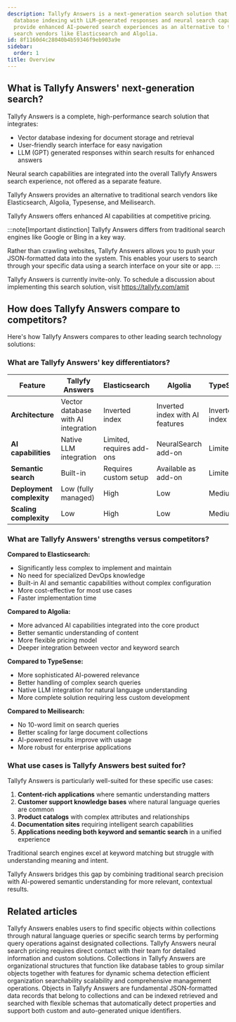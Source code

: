```yaml
---
description: Tallyfy Answers is a next-generation search solution that combines vector
  database indexing with LLM-generated responses and neural search capabilities to
  provide enhanced AI-powered search experiences as an alternative to traditional
  search vendors like Elasticsearch and Algolia.
id: 8f1160d4c28040b4b59346f9eb903a9e
sidebar:
  order: 1
title: Overview
---
```


## What is Tallyfy Answers' next-generation search?

Tallyfy Answers is a complete, high-performance search solution that integrates:

* Vector database indexing for document storage and retrieval
* User-friendly search interface for easy navigation
* LLM (GPT) generated responses within search results for enhanced answers

Neural search capabilities are integrated into the overall Tallyfy Answers search experience, not offered as a separate feature.

Tallyfy Answers provides an alternative to traditional search vendors like Elasticsearch, Algolia, Typesense, and Meilisearch.

Tallyfy Answers offers enhanced AI capabilities at competitive pricing.

:::note[Important distinction]
Tallyfy Answers differs from traditional search engines like Google or Bing in a key way.

Rather than crawling websites, Tallyfy Answers allows you to push your JSON-formatted data into the system. This enables your users to search through your specific data using a search interface on your site or app.
:::

Tallyfy Answers is currently invite-only. To schedule a discussion about implementing this search solution, visit https://tallyfy.com/amit

## How does Tallyfy Answers compare to competitors?

Here's how Tallyfy Answers compares to other leading search technology solutions:

### What are Tallyfy Answers' key differentiators?

| Feature | Tallyfy Answers | Elasticsearch | Algolia | TypeSense | Meilisearch |
|---------|----------------|--------------|---------|-----------|-------------|
| **Architecture** | Vector database with AI integration | Inverted index | Inverted index with AI features | Inverted index | Inverted index |
| **AI capabilities** | Native LLM integration | Limited, requires add-ons | NeuralSearch add-on | Limited | Limited |
| **Semantic search** | Built-in | Requires custom setup | Available as add-on | Limited | Limited |
| **Deployment complexity** | Low (fully managed) | High | Low | Medium | Medium |
| **Scaling complexity** | Low | High | Low | Medium | Medium |

### What are Tallyfy Answers' strengths versus competitors?

**Compared to Elasticsearch:**
- Significantly less complex to implement and maintain
- No need for specialized DevOps knowledge
- Built-in AI and semantic capabilities without complex configuration
- More cost-effective for most use cases
- Faster implementation time

**Compared to Algolia:**
- More advanced AI capabilities integrated into the core product
- Better semantic understanding of content
- More flexible pricing model
- Deeper integration between vector and keyword search

**Compared to TypeSense:**
- More sophisticated AI-powered relevance
- Better handling of complex search queries
- Native LLM integration for natural language understanding
- More complete solution requiring less custom development

**Compared to Meilisearch:**
- No 10-word limit on search queries
- Better scaling for large document collections
- AI-powered results improve with usage
- More robust for enterprise applications

### What use cases is Tallyfy Answers best suited for?

Tallyfy Answers is particularly well-suited for these specific use cases:

1. **Content-rich applications** where semantic understanding matters
2. **Customer support knowledge bases** where natural language queries are common
3. **Product catalogs** with complex attributes and relationships
4. **Documentation sites** requiring intelligent search capabilities
5. **Applications needing both keyword and semantic search** in a unified experience

Traditional search engines excel at keyword matching but struggle with understanding meaning and intent.

Tallyfy Answers bridges this gap by combining traditional search precision with AI-powered semantic understanding for more relevant, contextual results.


## Related articles
<CardGrid>
<LinkTitleCard header="<b>Answers > Search</b>" href="/products/answers/search/" > Tallyfy Answers enables users to find specific objects within collections through natural language queries or specific search terms by performing query operations against designated collections. </LinkTitleCard>
<LinkTitleCard header="<b>Answers > Pricing for Answers neural search</b>" href="/products/answers/pricing/" > Tallyfy Answers neural search pricing requires direct contact with their team for detailed information and custom solutions. </LinkTitleCard>
<LinkTitleCard header="<b>Answers > Collections</b>" href="/products/answers/collections/" > Collections in Tallyfy Answers are organizational structures that function like database tables to group similar objects together with features for dynamic schema detection efficient organization searchability scalability and comprehensive management operations. </LinkTitleCard>
<LinkTitleCard header="<b>Answers > Objects</b>" href="/products/answers/objects/" > Objects in Tallyfy Answers are fundamental JSON-formatted data records that belong to collections and can be indexed retrieved and searched with flexible schemas that automatically detect properties and support both custom and auto-generated unique identifiers. </LinkTitleCard>
</CardGrid>